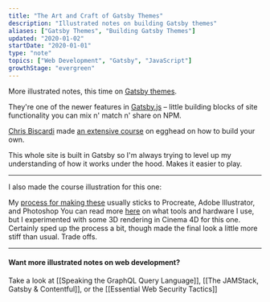 ```yaml
---
title: "The Art and Craft of Gatsby Themes"
description: "Illustrated notes on building Gatsby themes"
aliases: ["Gatsby Themes", "Building Gatsby Themes"]
updated: "2020-01-02"
startDate: "2020-01-01"
type: "note"
topics: ["Web Development", "Gatsby", "JavaScript"]
growthStage: "evergreen"
---
```


More illustrated notes, this time on [Gatsby themes](https://www.gatsbyjs.org/docs/themes/what-are-gatsby-themes/).

They're one of the newer features in [Gatsby.js](https://www.gatsbyjs.org/) – little building blocks of site functionality you can mix n' match n' share on NPM.

[Chris Biscardi](https://twitter.com/chrisbiscardi) made [an extensive course](https://egghead.io/courses/composable-gatsby-themes) on egghead on how to build your own.

<a noTip href="https://egghead.io/courses/composable-gatsby-themes?af=54fd64">
  <ImageFrame
    width="800px"
    alt="Composable Gatsby Themes"
    src="https://og-image-egghead-course.now.sh/composable-gatsby-themes"
  />
</a>

This whole site is built in Gatsby so I'm always trying to level up my understanding of how it works under the hood. Makes it easier to play.

<BasicImage
  width="860px"
  alt="Building composable gatsby theme title"
  src="https://res.cloudinary.com/dg3gyk0gu/image/upload/c_scale,w_850/v1576769939/maggieappleton.com/egghead-course-notes/gatsby-themes-notes/GatsbyThemes_1.png"
/>

<BasicImage
  width="860px"
  alt="Gatsby themes let you break a site into reusable chunks of functionality"
  src="https://res.cloudinary.com/dg3gyk0gu/image/upload/v1576769938/maggieappleton.com/egghead-course-notes/gatsby-themes-notes/GatsbyThemes_2.png"
/>

<BasicImage
  width="860px"
  alt="Yarn workspaces are ideal for developing gatsby themes. It lets us have multiple packages in a single repo"
  src="https://res.cloudinary.com/dg3gyk0gu/image/upload/v1576769939/maggieappleton.com/egghead-course-notes/gatsby-themes-notes/GatsbyThemes_3.png"
/>

<BasicImage
  width="860px"
  alt="We're building 3 themes here - marketing, shopify, and blog"
  src="https://res.cloudinary.com/dg3gyk0gu/image/upload/v1576769938/maggieappleton.com/egghead-course-notes/gatsby-themes-notes/GatsbyThemes_4.png"
/>

---

I also made the course illustration for this one:

<BasicImage
  width="860px"
  alt=""
  src="https://res.cloudinary.com/dg3gyk0gu/image/upload/v1579731535/maggieappleton.com/egghead-course-notes/gatsby-themes-notes/Twitter.png"
/>

My <a noTip href="/drawinginvisibles1">process for making these</a> usually sticks to Procreate, Adobe Illustrator, and Photoshop <Footnote idName={1}>You can read more [here](/apps) on what tools and hardware I use</Footnote>, but I experimented with some 3D rendering in Cinema 4D for this one. Certainly sped up the process a bit, though made the final look a little more stiff than usual. Trade offs.

<BasicImage
  width="860px"
  alt=""
  src="https://res.cloudinary.com/dg3gyk0gu/image/upload/v1579731531/maggieappleton.com/egghead-course-notes/gatsby-themes-notes/Twitter_2.png"
/>

---

#### Want more illustrated notes on web development?

Take a look at [[Speaking the GraphQL Query Language]], [[The JAMStack, Gatsby & Contentful]], or the [[Essential Web Security Tactics]]
